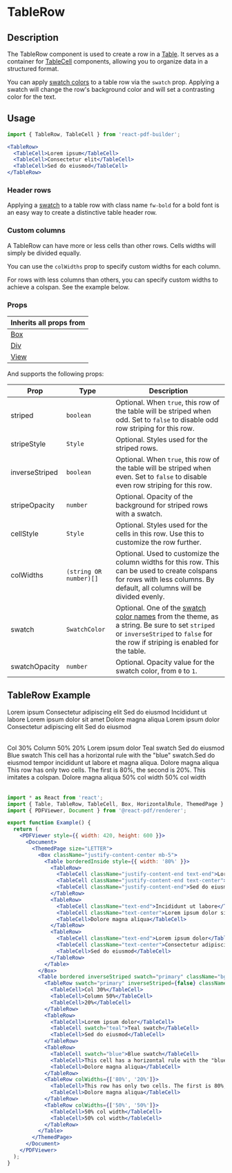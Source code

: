 

<Meta title="Documentation/Components/Tables/TableRow" />

<h1>TableRow</h1>

## Description

The TableRow component is used to create a row in a [Table](https://justinmahar.github.io/react-pdf-builder/?path=/docs/documentation-components-tables-table--docs). It serves as a container for [TableCell](https://justinmahar.github.io/react-pdf-builder/?path=/docs/documentation-components-tables-tablecell--docs) components, allowing you to organize data in a structured format. 

You can apply [swatch colors](https://justinmahar.github.io/react-pdf-builder/?path=/docs/documentation-themes--docs#swatch-colors) to a table row via the `swatch` prop. Applying a swatch will change the row's background color and will set a contrasting color for the text.

## Usage

```jsx
import { TableRow, TableCell } from 'react-pdf-builder';
```

```jsx
<TableRow>
  <TableCell>Lorem ipsum</TableCell>
  <TableCell>Consectetur elit</TableCell>
  <TableCell>Sed do eiusmod</TableCell>
</TableRow>
```

### Header rows

Applying a [swatch](https://justinmahar.github.io/react-pdf-builder/?path=/docs/documentation-themes--docs#swatch-colors) to a table row with class name `fw-bold` for a bold font is an easy way to create a distinctive table header row.

### Custom columns

A TableRow can have more or less cells than other rows. Cells widths will simply be divided equally.

You can use the `colWidths` prop to specify custom widths for each column.

For rows with less columns than others, you can specify custom widths to achieve a colspan. See the example below.

### Props

| Inherits all props from                                                                                      |
| ------------------------------------------------------------------------------------------------------------ |
| [Box](https://justinmahar.github.io/react-pdf-builder/?path=/docs/documentation-components-box--docs)        |
| [Div](https://justinmahar.github.io/react-pdf-builder/?path=/docs/documentation-components-basics-div--docs) |
| [View](https://react-pdf.org/components#view)                                                                |

And supports the following props:

| Prop               | Type                                          | Description                                                                                                                                                                                                                                                                            |
| ------------------ | --------------------------------------------- | -------------------------------------------------------------------------------------------------------------------------------------------------------------------------------------------------------------------------------------------------------------------------------------- |
| striped            | `boolean`                                     | Optional. When `true`, this row of the table will be striped when odd. Set to `false` to disable odd row striping for this row.                                                                                                                                                        |
| stripeStyle        | `Style`                                       | Optional. Styles used for the striped rows.                                                                                                                                                                                                                                            |
| inverseStriped     | `boolean`                                     | Optional. When `true`, this row of the table will be striped when even. Set to `false` to disable even row striping for this row.                                                                                                                                                      |
| stripeOpacity      | `number`                                      | Optional. Opacity of the background for striped rows with a swatch.                                                                                                                                                                                                                    |
| cellStyle          | `Style`                                       | Optional. Styles used for the cells in this row. Use this to customize the row further.                                                                                                                                                                                                |
| colWidths          | `(string OR number)[]`                        | Optional. Used to customize the column widths for this row. This can be used to create colspans for rows with less columns. By default, all columns will be divided evenly.                                                                                                            |
| swatch             | `SwatchColor`                                 | Optional. One of the [swatch color names](https://justinmahar.github.io/react-pdf-builder/?path=/docs/documentation-themes--docs#swatch-colors) from the theme, as a string. Be sure to set `striped` or `inverseStriped` to `false` for the row if striping is enabled for the table. |
| swatchOpacity      | `number`                                      | Optional. Opacity value for the swatch color, from `0` to `1`.                                                                                                                                                                                                                         |
  
## TableRow Example

<DocsPDF>
  <Box className="justify-content-center mb-5">
    <Table borderedInside style={{ width: '80%' }}>
      <TableRow>
        <TableCell className="justify-content-end text-end">Lorem ipsum</TableCell>
        <TableCell className="justify-content-end text-center">Consectetur adipiscing elit</TableCell>
        <TableCell className="justify-content-end">Sed do eiusmod</TableCell>
      </TableRow>
      <TableRow>
        <TableCell className="text-end">Incididunt ut labore</TableCell>
        <TableCell className="text-center">Lorem ipsum dolor sit amet</TableCell>
        <TableCell>Dolore magna aliqua</TableCell>
      </TableRow>
      <TableRow>
        <TableCell className="text-end">Lorem ipsum dolor</TableCell>
        <TableCell className="text-center">Consectetur adipiscing elit</TableCell>
        <TableCell>Sed do eiusmod</TableCell>
      </TableRow>
    </Table>
  </Box>
  <Table bordered inverseStriped swatch="primary" className="bg-white rounded" colWidths={['30%', '50%', '20%']}>
    <TableRow swatch="primary" inverseStriped={false} className="fw-bold">
      <TableCell>Col 30%</TableCell>
      <TableCell>Column 50%</TableCell>
      <TableCell>20%</TableCell>
    </TableRow>
    <TableRow>
      <TableCell>Lorem ipsum dolor</TableCell>
      <TableCell swatch="teal">Teal swatch</TableCell>
      <TableCell>Sed do eiusmod</TableCell>
    </TableRow>
    <TableRow>
      <TableCell swatch="blue">Blue swatch</TableCell>
      <TableCell>This cell has a horizontal rule with the "blue" swatch.<HorizontalRule swatch="blue" />Sed do eiusmod tempor incididunt ut labore et magna aliqua.</TableCell>
      <TableCell>Dolore magna aliqua</TableCell>
    </TableRow>
    <TableRow colWidths={['80%', '20%']}>
      <TableCell>This row has only two cells. The first is 80%, the second is 20%. This imitates a colspan.</TableCell>
      <TableCell>Dolore magna aliqua</TableCell>
    </TableRow>
    <TableRow colWidths={['50%', '50%']}>
      <TableCell>50% col width</TableCell>
      <TableCell>50% col width</TableCell>
    </TableRow>
  </Table>
</DocsPDF>

```jsx
import * as React from 'react';
import { Table, TableRow, TableCell, Box, HorizontalRule, ThemedPage } from 'react-pdf-builder';
import { PDFViewer, Document } from '@react-pdf/renderer';

export function Example() {
  return (
    <PDFViewer style={{ width: 420, height: 600 }}>
      <Document>
        <ThemedPage size="LETTER">
          <Box className="justify-content-center mb-5">
            <Table borderedInside style={{ width: '80%' }}>
              <TableRow>
                <TableCell className="justify-content-end text-end">Lorem ipsum</TableCell>
                <TableCell className="justify-content-end text-center">Consectetur adipiscing elit</TableCell>
                <TableCell className="justify-content-end">Sed do eiusmod</TableCell>
              </TableRow>
              <TableRow>
                <TableCell className="text-end">Incididunt ut labore</TableCell>
                <TableCell className="text-center">Lorem ipsum dolor sit amet</TableCell>
                <TableCell>Dolore magna aliqua</TableCell>
              </TableRow>
              <TableRow>
                <TableCell className="text-end">Lorem ipsum dolor</TableCell>
                <TableCell className="text-center">Consectetur adipiscing elit</TableCell>
                <TableCell>Sed do eiusmod</TableCell>
              </TableRow>
            </Table>
          </Box>
          <Table bordered inverseStriped swatch="primary" className="bg-white rounded" colWidths={['30%', '50%', '20%']}>
            <TableRow swatch="primary" inverseStriped={false} className="fw-bold">
              <TableCell>Col 30%</TableCell>
              <TableCell>Column 50%</TableCell>
              <TableCell>20%</TableCell>
            </TableRow>
            <TableRow>
              <TableCell>Lorem ipsum dolor</TableCell>
              <TableCell swatch="teal">Teal swatch</TableCell>
              <TableCell>Sed do eiusmod</TableCell>
            </TableRow>
            <TableRow>
              <TableCell swatch="blue">Blue swatch</TableCell>
              <TableCell>This cell has a horizontal rule with the "blue" swatch.<HorizontalRule swatch="blue" />Sed do eiusmod tempor incididunt ut labore et magna aliqua.</TableCell>
              <TableCell>Dolore magna aliqua</TableCell>
            </TableRow>
            <TableRow colWidths={['80%', '20%']}>
              <TableCell>This row has only two cells. The first is 80%, the second is 20%. This imitates a colspan.</TableCell>
              <TableCell>Dolore magna aliqua</TableCell>
            </TableRow>
            <TableRow colWidths={['50%', '50%']}>
              <TableCell>50% col width</TableCell>
              <TableCell>50% col width</TableCell>
            </TableRow>
          </Table>
        </ThemedPage>
      </Document>
    </PDFViewer>
  );
}
```
